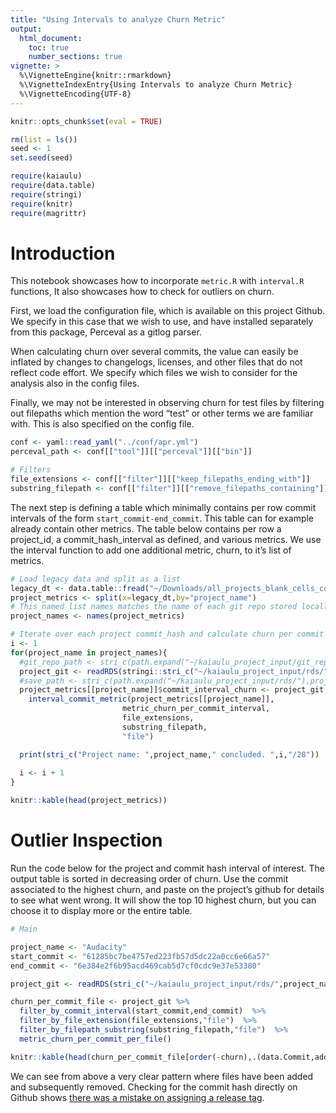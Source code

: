 ```yaml
---
title: "Using Intervals to analyze Churn Metric"
output: 
  html_document:
    toc: true
    number_sections: true
vignette: >
  %\VignetteEngine{knitr::rmarkdown}
  %\VignetteIndexEntry{Using Intervals to analyze Churn Metric}
  %\VignetteEncoding{UTF-8}
---
```


```r
knitr::opts_chunk$set(eval = TRUE)
```

```r
rm(list = ls())
seed <- 1
set.seed(seed)
```

```r
require(kaiaulu)
require(data.table)
require(stringi)
require(knitr)
require(magrittr)
```


# Introduction

This notebook showcases how to incorporate `metric.R` with `interval.R` functions, It also showcases how to check for outliers on churn.

First, we load the configuration file, which is available on this project Github. We specify in this case that we wish to use, and have installed separately from this package, Perceval as a gitlog parser. 

When calculating churn over several commits, the value can easily be inflated by changes to changelogs, licenses, and other files that do not reflect code effort. We specify which files we wish to consider for the analysis also in the config files. 

Finally, we may not be interested in observing churn for test files by filtering out filepaths which mention the word "test" or other terms we are familiar with. This is also specified on the config file. 

```r
conf <- yaml::read_yaml("../conf/apr.yml")
perceval_path <- conf[["tool"]][["perceval"]][["bin"]]

# Filters
file_extensions <- conf[["filter"]][["keep_filepaths_ending_with"]]
substring_filepath <- conf[["filter"]][["remove_filepaths_containing"]]
```

The next step is defining a table which minimally contains per row commit intervals of the form `start_commit-end_commit`. This table can for example already contain other metrics. The table below contains per row a project_id, a commit_hash_interval as defined, and various metrics. We use the interval function to add one additional metric, churn, to it's list of metrics.

```r
# Load legacy data and split as a list
legacy_dt <- data.table::fread("~/Downloads/all_projects_blank_cells_corrected.csv")
project_metrics <- split(x=legacy_dt,by="project_name")
# This named list names matches the name of each git repo stored locally.
project_names <- names(project_metrics)

# Iterate over each project commit_hash and calculate churn per commit per file
i <- 1
for(project_name in project_names){
  #git_repo_path <- stri_c(path.expand("~/kaiaulu_project_input/git_repos/"),project_name,"/.git")
  project_git <- readRDS(stringi::stri_c("~/kaiaulu_project_input/rds/",project_name,"_git.rds"))
  #save_path <- stri_c(path.expand("~/kaiaulu_project_input/rds/"),project_name,"_git.rds")
  project_metrics[[project_name]]$commit_interval_churn <- project_git %>%
    interval_commit_metric(project_metrics[[project_name]],
                         metric_churn_per_commit_interval,
                         file_extensions,
                         substring_filepath,
                         "file")

  print(stri_c("Project name: ",project_name," concluded. ",i,"/28"))
  
  i <- i + 1
}

```

```r
knitr::kable(head(project_metrics))
```

# Outlier Inspection

Run the code below for the project and commit hash interval of interest. The output table is sorted in decreasing order of churn. Use the commit associated to the highest churn, and paste on the project's github for details to see what went wrong. It will show the top 10 highest churn, but you can choose it to display more or the entire table.

```r

# Main

project_name <- "Audacity"
start_commit <- "61285bc7be4757ed223fb57d5dc22a0cc6e66a57"
end_commit <- "6e384e2f6b95acd469cab5d7cf0cdc9e37e53380"

project_git <- readRDS(stri_c("~/kaiaulu_project_input/rds/",project_name,"_git.rds"))

churn_per_commit_file <- project_git %>% 
  filter_by_commit_interval(start_commit,end_commit)  %>% 
  filter_by_file_extension(file_extensions,"file")  %>% 
  filter_by_filepath_substring(substring_filepath,"file")  %>% 
  metric_churn_per_commit_per_file()

knitr::kable(head(churn_per_commit_file[order(-churn),.(data.Commit,added,removed,churn)]))
```

We can see from above a very clear pattern where files have been added and subsequently removed. Checking for the commit hash directly on Github shows [there was a mistake on assigning a release tag](https://github.com/audacity/audacity/commit/6d9489c4758f95ab9bf0306d4adb0e91022235a7).

